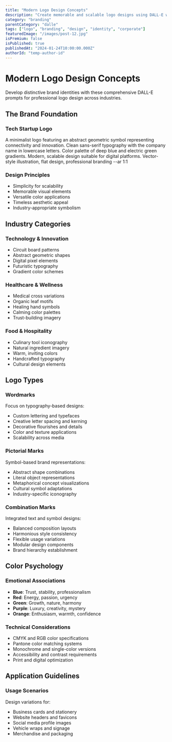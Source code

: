 ```yaml
---
title: "Modern Logo Design Concepts"
description: "Create memorable and scalable logo designs using DALL-E with these professional branding prompts"
category: "branding"
parentCategory: "dalle"
tags: ["logo", "branding", "design", "identity", "corporate"]
featuredImage: "/images/post-12.jpg"
isPremium: false
isPublished: true
publishedAt: "2024-01-24T10:00:00.000Z"
authorId: "temp-author-id"
---
```


# Modern Logo Design Concepts

Develop distinctive brand identities with these comprehensive DALL-E prompts for professional logo design across industries.

## The Brand Foundation

### Tech Startup Logo

A minimalist logo featuring an abstract geometric symbol representing connectivity and innovation. Clean sans-serif typography with the company name in lowercase letters. Color palette of deep blue and electric green gradients. Modern, scalable design suitable for digital platforms. Vector-style illustration, flat design, professional branding --ar 1:1

### Design Principles

- Simplicity for scalability
- Memorable visual elements
- Versatile color applications
- Timeless aesthetic appeal
- Industry-appropriate symbolism

## Industry Categories

### Technology & Innovation

- Circuit board patterns
- Abstract geometric shapes
- Digital pixel elements
- Futuristic typography
- Gradient color schemes

### Healthcare & Wellness

- Medical cross variations
- Organic leaf motifs
- Healing hand symbols
- Calming color palettes
- Trust-building imagery

### Food & Hospitality

- Culinary tool iconography
- Natural ingredient imagery
- Warm, inviting colors
- Handcrafted typography
- Cultural design elements

## Logo Types

### Wordmarks

Focus on typography-based designs:

- Custom lettering and typefaces
- Creative letter spacing and kerning
- Decorative flourishes and details
- Color and texture applications
- Scalability across media

### Pictorial Marks

Symbol-based brand representations:

- Abstract shape combinations
- Literal object representations
- Metaphorical concept visualizations
- Cultural symbol adaptations
- Industry-specific iconography

### Combination Marks

Integrated text and symbol designs:

- Balanced composition layouts
- Harmonious style consistency
- Flexible usage variations
- Modular design components
- Brand hierarchy establishment

## Color Psychology

### Emotional Associations

- **Blue**: Trust, stability, professionalism
- **Red**: Energy, passion, urgency
- **Green**: Growth, nature, harmony
- **Purple**: Luxury, creativity, mystery
- **Orange**: Enthusiasm, warmth, confidence

### Technical Considerations

- CMYK and RGB color specifications
- Pantone color matching systems
- Monochrome and single-color versions
- Accessibility and contrast requirements
- Print and digital optimization

## Application Guidelines

### Usage Scenarios

Design variations for:

- Business cards and stationery
- Website headers and favicons
- Social media profile images
- Vehicle wraps and signage
- Merchandise and packaging
